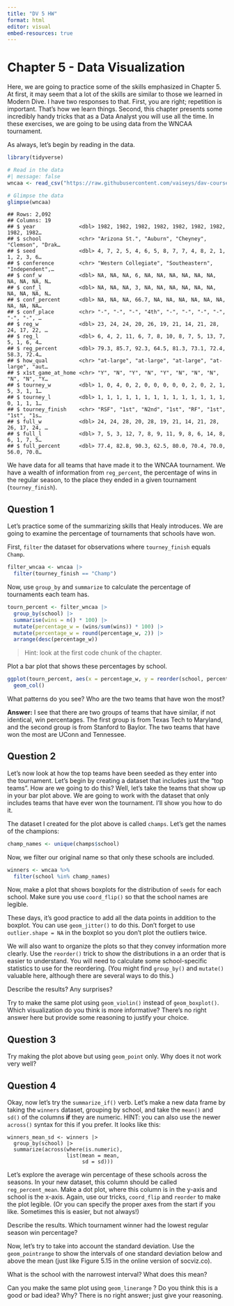 ```yaml
---
title: "DV 5 HW"
format: html
editor: visual
embed-resources: true
---
```


# Chapter 5 - Data Visualization

Here, we are going to practice some of the skills emphasized in Chapter 5. At first, it may seem that a lot of the skills are similar to those we learned in Modern Dive. I have two responses to that. First, you are right; repetition is important. That's how we learn things. Second, this chapter presents some incredibly handy tricks that as a Data Analyst you will use all the time. In these exercises, we are going to be using data from the WNCAA tournament.

As always, let's begin by reading in the data.

```r
library(tidyverse)

# Read in the data 
#| message: false
wncaa <- read_csv("https://raw.githubusercontent.com/vaiseys/dav-course/main/Data/wncaa.csv")

# Glimpse the data 
glimpse(wncaa)
```

```         
## Rows: 2,092
## Columns: 19
## $ year              <dbl> 1982, 1982, 1982, 1982, 1982, 1982, 1982, 1982, 1982…
## $ school            <chr> "Arizona St.", "Auburn", "Cheyney", "Clemson", "Drak…
## $ seed              <dbl> 4, 7, 2, 5, 4, 6, 5, 8, 7, 7, 4, 8, 2, 1, 1, 2, 3, 6…
## $ conference        <chr> "Western Collegiate", "Southeastern", "Independent",…
## $ conf_w            <dbl> NA, NA, NA, 6, NA, NA, NA, NA, NA, NA, NA, NA, NA, N…
## $ conf_l            <dbl> NA, NA, NA, 3, NA, NA, NA, NA, NA, NA, NA, NA, NA, N…
## $ conf_percent      <dbl> NA, NA, NA, 66.7, NA, NA, NA, NA, NA, NA, NA, NA, NA…
## $ conf_place        <chr> "-", "-", "-", "4th", "-", "-", "-", "-", "-", "-", …
## $ reg_w             <dbl> 23, 24, 24, 20, 26, 19, 21, 14, 21, 28, 24, 17, 22, …
## $ reg_l             <dbl> 6, 4, 2, 11, 6, 7, 8, 10, 8, 7, 5, 13, 7, 5, 1, 6, 4…
## $ reg_percent       <dbl> 79.3, 85.7, 92.3, 64.5, 81.3, 73.1, 72.4, 58.3, 72.4…
## $ how_qual          <chr> "at-large", "at-large", "at-large", "at-large", "aut…
## $ x1st_game_at_home <chr> "Y", "N", "Y", "N", "Y", "N", "N", "N", "N", "N", "Y…
## $ tourney_w         <dbl> 1, 0, 4, 0, 2, 0, 0, 0, 0, 0, 2, 0, 2, 1, 5, 3, 1, 1…
## $ tourney_l         <dbl> 1, 1, 1, 1, 1, 1, 1, 1, 1, 1, 1, 1, 1, 1, 0, 1, 1, 1…
## $ tourney_finish    <chr> "RSF", "1st", "N2nd", "1st", "RF", "1st", "1st", "1s…
## $ full_w            <dbl> 24, 24, 28, 20, 28, 19, 21, 14, 21, 28, 26, 17, 24, …
## $ full_l            <dbl> 7, 5, 3, 12, 7, 8, 9, 11, 9, 8, 6, 14, 8, 6, 1, 7, 5…
## $ full_percent      <dbl> 77.4, 82.8, 90.3, 62.5, 80.0, 70.4, 70.0, 56.0, 70.0…
```

We have data for all teams that have made it to the WNCAA tournament. We have a wealth of information from `reg_percent`, the percentage of wins in the regular season, to the place they ended in a given tournament (`tourney_finish`).

## Question 1

Let's practice some of the summarizing skills that Healy introduces. We are going to examine the percentage of tournaments that schools have won.

First, `filter` the dataset for observations where `tourney_finish` equals `Champ`.

```r
filter_wncaa <- wncaa |>
  filter(tourney_finish == "Champ")
```

Now, use `group_by` and `summarize` to calculate the percentage of tournaments each team has.

```r
tourn_percent <- filter_wncaa |>
  group_by(school) |>
  summarise(wins = n() * 100) |>
  mutate(percentage_w = (wins/sum(wins)) * 100) |>
  mutate(percentage_w = round(percentage_w, 2)) |>
  arrange(desc(percentage_w))
```

> Hint: look at the first code chunk of the chapter.

Plot a bar plot that shows these percentages by school.

```r
ggplot(tourn_percent, aes(x = percentage_w, y = reorder(school, percentage_w, na.rm = TRUE))) + 
  geom_col()
```

What patterns do you see? Who are the two teams that have won the most?

**Answer:** I see that there are two groups of teams that have similar, if not identical, win percentages. The first group is from Texas Tech to Maryland, and the second group is from Stanford to Baylor. The two teams that have won the most are UConn and Tennessee.

## Question 2

Let's now look at how the top teams have been seeded as they enter into the tournament. Let's begin by creating a dataset that includes just the "top teams". How are we going to do this? Well, let's take the teams that show up in your bar plot above. We are going to work with the dataset that only includes teams that have ever won the tournament. I'll show you how to do it.

The dataset I created for the plot above is called `champs`. Let's get the names of the champions:

``` r
champ_names <- unique(champs$school)
```

Now, we filter our original name so that only these schools are included.

``` r
winners <- wncaa %>% 
  filter(school %in% champ_names)
```

Now, make a plot that shows boxplots for the distribution of `seeds` for each school. Make sure you use `coord_flip()` so that the school names are legible.

These days, it's good practice to add all the data points in addition to the boxplot. You can use `geom_jitter()` to do this. Don't forget to use `outlier.shape = NA` in the boxplot so you don't plot the outliers twice.

We will also want to organize the plots so that they convey information more clearly. Use the `reorder()` trick to show the distributions in a an order that is easier to understand. You will need to calculate some school-specific statistics to use for the reordering. (You might find `group_by()` and `mutate()` valuable here, although there are several ways to do this.)

Describe the results? Any surprises?

Try to make the same plot using `geom_violin()` instead of `geom_boxplot()`. Which visualization do you think is more informative? There's no right answer here but provide some reasoning to justify your choice.

## Question 3

Try making the plot above but using `geom_point` only. Why does it not work very well?

## Question 4

Okay, now let's try the `summarize_if()` verb. Let's make a new data frame by taking the `winners` dataset, grouping by school, and take the `mean()` and `sd()` of the columns **if** they are numeric. HINT: you can also use the newer `across()` syntax for this if you prefer. It looks like this:

```         
winners_mean_sd <- winners |> 
  group_by(school) |> 
  summarize(across(where(is.numeric),
                   list(mean = mean,
                        sd = sd)))
```

Let's explore the average win percentage of these schools across the seasons. In your new dataset, this column should be called `reg_percent_mean`. Make a dot plot, where this column is in the y-axis and school is the x-axis. Again, use our tricks, `coord_flip` and `reorder` to make the plot legible. (Or you can specify the proper axes from the start if you like. Sometimes this is easier, but not always!)

Describe the results. Which tournament winner had the lowest regular season win percentage?

Now, let's try to take into account the standard deviation. Use the `geom_pointrange` to show the intervals of one standard deviation below and above the mean (just like Figure 5.15 in the online version of socviz.co).

What is the school with the narrowest interval? What does this mean?

Can you make the same plot using `geom_linerange` ? Do you think this is a good or bad idea? Why? There is no right answer; just give your reasoning.
